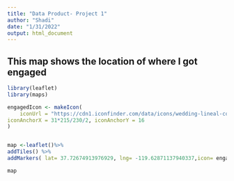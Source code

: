 ```yaml
---
title: "Data Product- Project 1"
author: "Shadi"
date: "1/31/2022"
output: html_document
---
```


## This map shows the location of where I got engaged 


```r
library(leaflet)
library(maps)

engagedIcon <- makeIcon(
    iconUrl = "https://cdn1.iconfinder.com/data/icons/wedding-lineal-color-set/512/Wedding_Rings_Phing-1024.png", iconWidth = 31*215/230, iconHeight = 31,
iconAnchorX = 31*215/230/2, iconAnchorY = 16
)


map <-leaflet()%>%
addTiles() %>%
addMarkers( lat= 37.72674913976929, lng= -119.62871137940337,icon= engagedIcon, popup="Got engaged here!" ) 

map

```

